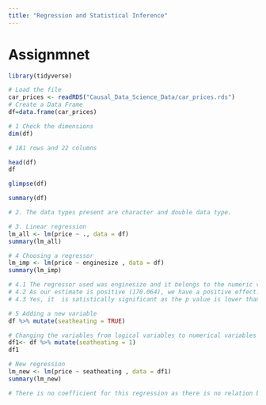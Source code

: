 ```yaml
---
title: "Regression and Statistical Inference"
---
```


# Assignmnet

```r
library(tidyverse)
```
```r
# Load the file
car_prices <- readRDS("Causal_Data_Science_Data/car_prices.rds")
# Create a Data Frame
df=data.frame(car_prices)
```
```r
# 1 Check the dimensions
dim(df)
```
```r
# 181 rows and 22 columns
```
```r
head(df)
df
```
```r
glimpse(df)
```
```r
summary(df)
```
```r
# 2. The data types present are character and double data type.
```
```r
# 3. Linear regression
lm_all <- lm(price ~ ., data = df)
summary(lm_all)
```
```r
# 4 Choosing a regressor
lm_imp <- lm(price ~ enginesize , data = df)
summary(lm_imp)
```
```r
# 4.1 The regressor used was enginesize and it belongs to the numeric variables (discrete/continous). It can take numeric values
# 4.2 As our estimate is positive (170.064), we have a positive effect. As a result increasing the enginesize would increase the price of the car.
# 4.3 Yes, it  is satistically significant as the p value is lower than our significance level (0.05)
```
```r
# 5 Adding a new variable
df %>% mutate(seatheating = TRUE)
```
```r
# Changing the variables from logical variables to numerical variables
df1<- df %>% mutate(seatheating = 1)
df1
```
```r
# New regression
lm_new <- lm(price ~ seatheating , data = df1)
summary(lm_new)
```
```r
# There is no coefficient for this regression as there is no relation between seat heating and pricing.
```













